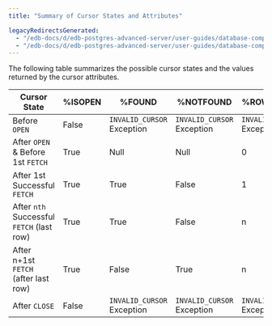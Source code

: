 ```yaml
---
title: "Summary of Cursor States and Attributes"

legacyRedirectsGenerated:
  - "/edb-docs/d/edb-postgres-advanced-server/user-guides/database-compatibility-stored-procedural-language-guide/13/summary_of_cursor_states_and_attributes.html"
  - "/edb-docs/d/edb-postgres-advanced-server/user-guides/database-compatibility-stored-procedural-language-guide/latest/summary_of_cursor_states_and_attributes.html"
---
```


<div id="summary_of_cursor_states_and_attributes" class="registered_link"></div>

The following table summarizes the possible cursor states and the values returned by the cursor attributes.

| Cursor State                              | %ISOPEN | %FOUND                     | %NOTFOUND                  | %ROWCOUNT                  |
| ----------------------------------------- | ------- | -------------------------- | -------------------------- | -------------------------- |
| Before `OPEN`                             | False   | `INVALID_CURSOR` Exception | `INVALID_CURSOR` Exception | `INVALID_CURSOR` Exception |
| After `OPEN` & Before 1st `FETCH`         | True    | Null                       | Null                       | 0                          |
| After 1st Successful `FETCH`              | True    | True                       | False                      | 1                          |
| After `nth` Successful `FETCH` (last row) | True    | True                       | False                      | n                          |
| After n+1st `FETCH` (after last row)      | True    | False                      | True                       | n                          |
| After `CLOSE`                             | False   | `INVALID_CURSOR` Exception | `INVALID_CURSOR` Exception | `INVALID_CURSOR` Exception |
